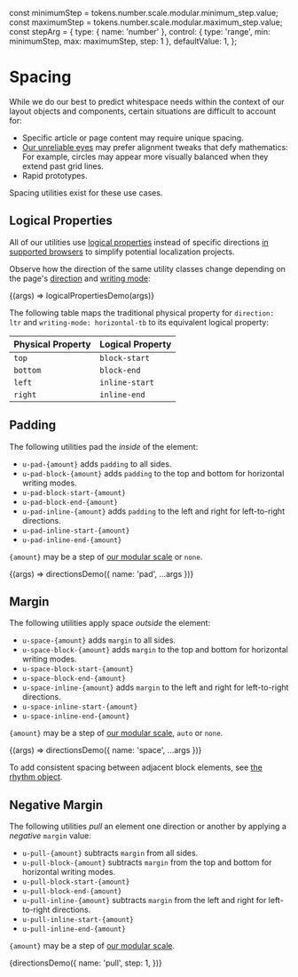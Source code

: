 const minimumStep = tokens.number.scale.modular.minimum_step.value;
const maximumStep = tokens.number.scale.modular.maximum_step.value;
const stepArg = {
  type: { name: 'number' },
  control: { type: 'range', min: minimumStep, max: maximumStep, step: 1 },
  defaultValue: 1,
};

<Meta title="Utilities/Spacing" />

# Spacing

While we do our best to predict whitespace needs within the context of our layout objects and components, certain situations are difficult to account for:

- Specific article or page content may require unique spacing.
- [Our unreliable eyes](https://en.wikipedia.org/wiki/Optical_illusion) may prefer alignment tweaks that defy mathematics: For example, circles may appear more visually balanced when they extend past grid lines.
- Rapid prototypes.

Spacing utilities exist for these use cases.

## Logical Properties

All of our utilities use [logical properties](https://www.w3.org/TR/css-logical-1/) instead of specific directions [in supported browsers](https://caniuse.com/#feat=css-logical-props) to simplify potential localization projects.

Observe how the direction of the same utility classes change depending on the page's [direction](https://developer.mozilla.org/en-US/docs/Web/CSS/direction) and [writing mode](https://developer.mozilla.org/en-US/docs/Web/CSS/writing-mode):

<Canvas>
  <Story
    name="Logical Properties"
    argTypes={{
      name: {
        type: { name: 'enum' },
        control: { type: 'inline-radio', options: ['space', 'pad'] },
        defaultValue: 'space',
      },
      step: stepArg,
    }}
  >
    {(args) => logicalPropertiesDemo(args)}
  </Story>
</Canvas>

The following table maps the traditional physical property for `direction: ltr` and `writing-mode: horizontal-tb` to its equivalent logical property:

| Physical Property | Logical Property |
| ----------------- | ---------------- |
| `top`             | `block-start`    |
| `bottom`          | `block-end`      |
| `left`            | `inline-start`   |
| `right`           | `inline-end`     |

## Padding

The following utilities pad the _inside_ of the element:

- `u-pad-{amount}` adds `padding` to all sides.
- `u-pad-block-{amount}` adds `padding` to the top and bottom for horizontal writing modes.
- `u-pad-block-start-{amount}`
- `u-pad-block-end-{amount}`
- `u-pad-inline-{amount}` adds `padding` to the left and right for left-to-right directions.
- `u-pad-inline-start-{amount}`
- `u-pad-inline-end-{amount}`

`{amount}` may be a step of [our modular scale](/?path=/docs/design-modular-scale--page) or `none`.

<Canvas>
  <Story name="Padding" argTypes={{ step: stepArg }}>
    {(args) => directionsDemo({ name: 'pad', ...args })}
  </Story>
</Canvas>

## Margin

The following utilities apply space _outside_ the element:

- `u-space-{amount}` adds `margin` to all sides.
- `u-space-block-{amount}` adds `margin` to the top and bottom for horizontal writing modes.
- `u-space-block-start-{amount}`
- `u-space-block-end-{amount}`
- `u-space-inline-{amount}` adds `margin` to the left and right for left-to-right directions.
- `u-space-inline-start-{amount}`
- `u-space-inline-end-{amount}`

`{amount}` may be a step of [our modular scale](/?path=/docs/design-modular-scale--page), `auto` or `none`.

<Canvas>
  <Story name="Margin" argTypes={{ step: stepArg }}>
    {(args) => directionsDemo({ name: 'space', ...args })}
  </Story>
</Canvas>

To add consistent spacing between adjacent block elements, see [the rhythm object](/?path=/docs/objects-rhythm--default-story).

## Negative Margin

The following utilities _pull_ an element one direction or another by applying a _negative_ `margin` value:

- `u-pull-{amount}` subtracts `margin` from all sides.
- `u-pull-block-{amount}` subtracts `margin` from the top and bottom for horizontal writing modes.
- `u-pull-block-start-{amount}`
- `u-pull-block-end-{amount}`
- `u-pull-inline-{amount}` subtracts `margin` from the left and right for left-to-right directions.
- `u-pull-inline-start-{amount}`
- `u-pull-inline-end-{amount}`

`{amount}` may be a step of [our modular scale](/?path=/docs/design-modular-scale--page).

<Canvas>
  <Story name="Negative Margin">
    {directionsDemo({
      name: 'pull',
      step: 1,
    })}
  </Story>
</Canvas>
